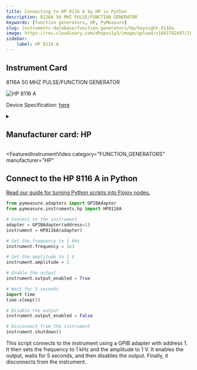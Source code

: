 ```yaml
---
title: Connecting to HP 8116 A by HP in Python
description: 8116A 50 MHZ PULSE/FUNCTION GENERATOR
keywords: [function generators, HP, PyMeasure] 
slug: instruments-database/function-generators/hp/keysight-8116a 
image: https://res.cloudinary.com/dhopxs1y3/image/upload/v1691782497/Instruments/Function%20Generators/Keysight-8116A/Keysight-8116A.jpg
sidebar:
    label: HP 8116 A 
---
```



## Instrument Card

8116A 50 MHZ PULSE/FUNCTION GENERATOR

![HP 8116 A](https://res.cloudinary.com/dhopxs1y3/image/upload/v1691782497/Instruments/Function%20Generators/Keysight-8116A/Keysight-8116A.jpg)

Device Specification: [here](https://www.keysight.com/us/en/assets/9018-05117/user-manuals/9018-05117.pdf)

<details style={{ marginTop: "15px"}}>
<summary><h2 style={{display:'inline'}}>Manufacturer card: HP</h2></summary>

![HP](https://res.cloudinary.com/dhopxs1y3/image/upload/v1692125999/Instruments/Vendor%20Logos/HP.png)

Keysight Technologies, or Keysight, is an American company that manufactures electronics test and measurement equipment and software

- Headquarters: USA
- Yearly Revenue (millions, USD): 5420
- Vendor Website: [here](https://www.keysight.com/us/en/home.html)

</details>


<FeaturedInstrumentVideo
  category="FUNCTION_GENERATORS"
  manufacturer="HP"
></FeaturedInstrumentVideo>

## Connect to the HP 8116 A in Python

[Read our guide for turning Python scripts into Flojoy nodes.](https://docs.flojoy.ai/contribution/blocks/custom-flojoy-block/)


<Tabs>

<TabItem value="Flojoy" label="Flojoy" className="flojoy-instrument-tabs">

<NodeCardCollection category='FUNCTION_GENERATORS' manufacturer='HP'></NodeCardCollection>

</TabItem>
<TabItem value="PyMeasure" label="PyMeasure">


```python
from pymeasure.adapters import GPIBAdapter
from pymeasure.instruments.hp import HP8116A

# Connect to the instrument
adapter = GPIBAdapter(address=1)
instrument = HP8116A(adapter)

# Set the frequency to 1 kHz
instrument.frequency = 1e3

# Set the amplitude to 1 V
instrument.amplitude = 1

# Enable the output
instrument.output_enabled = True

# Wait for 5 seconds
import time
time.sleep(5)

# Disable the output
instrument.output_enabled = False

# Disconnect from the instrument
instrument.shutdown()
```

This script connects to the instrument using a GPIB adapter with address 1. It then sets the frequency to 1 kHz and the amplitude to 1 V. It enables the output, waits for 5 seconds, and then disables the output. Finally, it disconnects from the instrument.

</TabItem>
</Tabs>